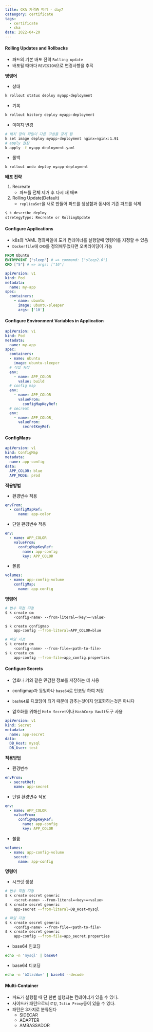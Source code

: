 ```yaml
---
title: CKA 자격증 따기 - day7
cateogory: certificate
tags:
  - certificate
  - cka
date: 2022-04-20
---
```


#### Rolling Updates and Rollbacks

- 파드의 기본 배포 전략 `Rolling update`
- 배포될 때마다 `REVISION`으로 변경사항을 추적

**명령어**

- 상태

```bash
k rollout status deploy myapp-deployment
```

- 기록

```bash
k rollout history deploy myapp-deployment
```

- 이미지 변경

```bash
# 배치 정의 파일이 다른 구성을 갖게 됨
k set image deploy myapp-deployment nginx=nginx:1.91
# apply 권장
k apply -f myapp-deployment.yaml
```

- 롤백

```bash
k rollout undo deploy myapp-deployment
```

**배포 전략**

1. Recreate
   - 파드를 전체 제거 후 다시 재 배포
2. Rolling Update(Default)
   - `replicaSet`을 새로 만들어 파드를 생성함과 동시에 기존 파드를 삭제

```bash
$ k describe deploy
stretegyType: Recreate or RollingUpdate
```

#### Configure Applications

- k8s의 YAML 정의파일에 도커 컨테이너를 실행할때 명령어를 지정할 수 있음
- `Dockerfile`에 `CMD`를 정의해두었다면 오버라이딩이 가능

```dockerfile
FROM Ubuntu
ENTRYPOINT ["sleep"] # => command: ["sleep2.0"]
CMD ["5"] # => args: ["10"]
```

```yaml
apiVersion: v1
kind: Pod
metadata:
  name: my-app
spec:
  containers:
    - name: ubuntu
      image: ubuntu-sleeper
      args: ['10']
```

#### Configure Environment Variables in Application

```yaml
apiVersion: v1
kind: Pod
metadata:
  name: my-app
spec:
  containers:
  - name: ubuntu
    image: ubuntu-sleeper
  # 직접 지정
  env:
    - name: APP_COLOR
      value: build
  # config map
  env:
    - name: APP_COLOR
      valueFrom:
        configMapKeyRef:
  # secreat
  env:
    - name: APP_COLOR_
      valueFrom:
        secretKeyRef:
```

#### ConfigMaps

```yaml
apiVersion: v1
kind: ConfigMap
metadata:
  name: app-config
data:
  APP_COLOR: blue
  APP_MODE: prod
```

**적용방법**

- 환경변수 적용

```yaml
envFrom:
  - configMapRef:
      name: app-color
```

- 단일 환경변수 적용

```yaml
env:
  - name: APP_COLOR
    valueFrom:
      configMapKeyRef:
        name: app-config
        key: APP_COLOR
```

- 볼륨

```yaml
volumes:
  - name: app-config-volume
    configMap:
      name: app-config
```

**명령어**

```bash
# 변수 직접 지정
$ k create cm
    <config-name> --from-literal=<key>=<value>

$ k create configmap
    app-config --from-literal=APP_COLOR=blue

# 파일 지정
$ k create cm
    <config-name> --from-file=<path-to-file>
$ k create cm
    app-config --from-file=app_config.properties
```

#### Configure Secrets

- 암호나 키와 같은 민감한 정보를 저장하는 데 사용

- configmap과 동일하나 `base64`로 인코딩 하여 저장
- `bash64`로 디코딩이 되기 때문에 감추는것이지 암호화하는것은 아니다
- 암호화를 위해선 `Helm Secret`이나 `HashCorp Vault`도구 사용

```yaml
apiVersion: v1
kind: Secret
metadata:
  name: app-secret
data:
  DB_Host: mysql
  DB_User: test
```

**적용방법**

- 환경변수

```yaml
envFrom:
  - secretRef:
    name: app-secret
```

- 단일 환경변수 적용

```yaml
env:
  - name: APP_COLOR
    valueFrom:
      configMapKeyRef:
        name: app-config
        key: APP_COLOR
```

- 볼륨

```yaml
volumes:
  - name: app-config-volume
    secret:
      name: app-config
```

**명령어**

- 시크릿 생성

```bash
# 변수 직접 지정
$ k create secret generic
    <scret-name> --from-literal=<key>=<value>
$ k create secret generic
    app-secret --from-literal=DB_Host=mysql

# 파일 지정
$ k create secret generic
    <config-name> --from-file=<path-to-file>
$ k create secret generic
    app-config --from-file=app_secret.properties
```

- base64 인코딩

```bash
echo -n 'mysql' | base64
```

- base64 디코딩

```bash
echo -n 'bXlzcWw=' | base64 --decode
```

#### Multi-Container

- 파드가 실행될 때 단 한번 실행되는 컨테이너가 있을 수 있다.
- 사이드카 패턴으로써 `로깅`, `Istio Proxy`등이 있을 수 있다.
- 패턴은 3가지로 분류된다
  - SIDECAR
  - ADAPTER
  - AMBASSADOR
